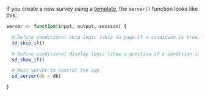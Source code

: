 If you create a new survey using a [template](template.qmd), the `server()` function looks like this:

```r
server <- function(input, output, session) {

  # Define conditional skip logic (skip to page if a condition is true)
  sd_skip_if()

  # Define conditional display logic (show a question if a condition is true)
  sd_show_if()

  # Main server to control the app
  sd_server(db = db)

}
```
